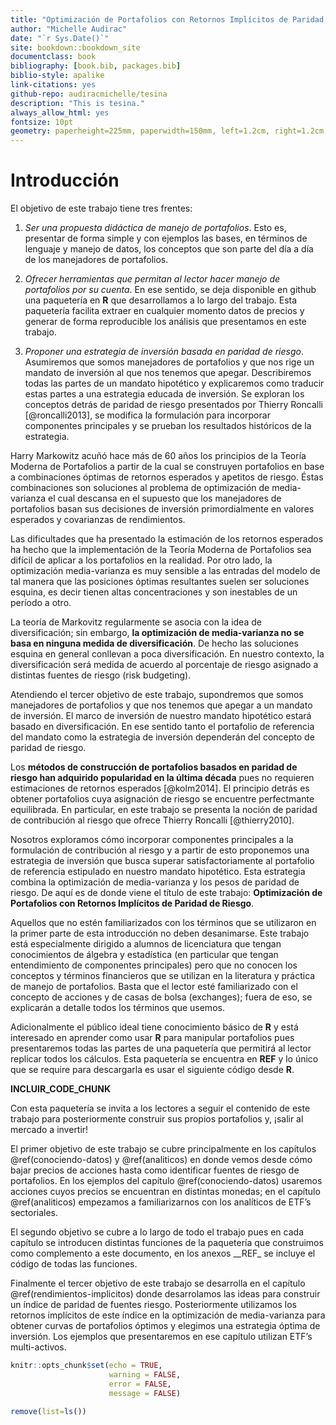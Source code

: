 ```yaml
---
title: "Optimización de Portafolios con Retornos Implícitos de Paridad de Riesgo"
author: "Michelle Audirac"
date: "`r Sys.Date()`"
site: bookdown::bookdown_site
documentclass: book
bibliography: [book.bib, packages.bib]
biblio-style: apalike
link-citations: yes
github-repo: audiracmichelle/tesina
description: "This is tesina."
always_allow_html: yes
fontsize: 10pt
geometry: paperheight=225mm, paperwidth=150mm, left=1.2cm, right=1.2cm, top=2cm, bottom=2cm
---
```


#  Introducción

El objetivo de este trabajo tiene tres frentes:

1. *Ser una propuesta didáctica de manejo de portafolios*. Esto es, presentar de forma simple y con ejemplos las bases, en términos de lenguaje y manejo de datos, los conceptos que son parte del día a día de los manejadores de portafolios. 

2. *Ofrecer herramientas que permitan al lector hacer manejo de portafolios por su cuenta*. En ese sentido, se deja disponible en github una paquetería en **R** que desarrollamos a lo largo del trabajo. Esta paquetería facilita extraer en cualquier momento datos de precios y generar de forma reproducible los análisis que presentamos en este trabajo.

3. *Proponer una estrategia de inversión basada en paridad de riesgo*. Asumiremos que somos manejadores de portafolios y que nos rige un mandato de inversión al que nos tenemos que apegar. Describiremos todas las partes de un mandato hipotético y explicaremos como traducir estas partes a una estrategia educada de inversión. Se exploran los conceptos detrás de paridad de riesgo presentados por Thierry Roncalli [@roncalli2013], se modifica la formulación para incorporar componentes principales y se prueban los resultados históricos de la estrategia.

Harry Markowitz acuñó hace más de 60 años los principios de la Teoría Moderna de Portafolios a partir de la cual se construyen portafolios en base a combinaciones óptimas de retornos esperados y apetitos de riesgo. Éstas combinaciones son soluciones al problema de optimización de media-varianza el cual descansa en el supuesto que los manejadores de portafolios basan sus decisiones de inversión primordialmente en valores esperados y covarianzas de rendimientos.

Las dificultades que ha presentado la estimación de los retornos esperados ha hecho que la implementación de la Teoría Moderna de Portafolios sea difícil de aplicar a los portafolios en la realidad. Por otro lado, la optimización media-varianza es muy sensible a las entradas del modelo de tal manera que las posiciones óptimas resultantes suelen ser soluciones esquina, es decir tienen altas concentraciones y son inestables de un período a otro. 

La teoría de Markovitz regularmente se asocia con la idea de diversificación; sin embargo, **la optimización de media-varianza no se basa en ninguna medida de diversificación**. De hecho las soluciones esquina en general conllevan a poca diversificación. En nuestro contexto, la diversificación será medida de acuerdo al porcentaje de riesgo asignado a distintas fuentes de riesgo (risk budgeting).

Atendiendo el tercer objetivo de este trabajo, supondremos que somos manejadores de portafolios y que nos tenemos que apegar a un mandato de inversión. El marco de inversión de nuestro mandato hipotético estará basado en diversificación. En ese sentido tanto el portafolio de referencia del mandato como la estrategia de inversión dependerán del concepto de paridad de riesgo.

Los **métodos de construcción de portafolios basados en paridad de riesgo han adquirido popularidad en la última década** pues no requieren estimaciones de retornos esperados [@kolm2014]. El principio detrás es obtener portafolios cuya asignación de riesgo  se encuentre perfectmante equilibrada. En particular, en este trabajo se presenta la noción de paridad de contribución al riesgo que ofrece Thierry Roncalli [@thierry2010].

Nosotros exploramos cómo incorporar componentes principales a la formulación de contribución al riesgo y a partir de esto proponemos una estrategia de inversión que busca superar satisfactoriamente al portafolio de referencia estipulado en nuestro mandato hipotético. Esta estrategia combina la optimización de media-varianza y los pesos de paridad de riesgo. De aquí es de donde viene el título de este trabajo: **Optimización de Portafolios con Retornos Implícitos de Paridad de Riesgo**.

Aquellos que no estén familiarizados con los términos que se utilizaron en la primer parte de esta introducción no deben desanimarse. Este trabajo está especialmente dirigido a alumnos de licenciatura que tengan conocimientos de álgebra y estadística (en particular que tengan entendimiento de componentes principales) pero que no conocen los conceptos y términos financieros que se utilizan en la literatura y práctica de manejo de portafolios. Basta que el lector esté familiarizado con el concepto de acciones y de casas de bolsa (exchanges); fuera de eso, se explicarán a detalle todos los términos que usemos.

Adicionalmente el público ideal tiene conocimiento básico de **R** y está interesado en aprender como usar **R** para manipular portafolios pues presentaremos todas las partes de una paquetería que permitirá al lector replicar todos los cálculos. Esta paquetería se encuentra en __REF__ y lo único que se require para descargarla es usar el siguiente código desde **R**.

__INCLUIR_CODE_CHUNK__

Con esta paquetería se invita a los lectores a seguir el contenido de este trabajo para posteriormente construir sus propios portafolios y, ¡salir al mercado a invertir! 

El primer objetivo de este trabajo se cubre principalmente en los capítulos \@ref(conociendo-datos) y \@ref(analiticos) en donde vemos desde cómo bajar precios de acciones hasta como identificar fuentes de riesgo de portafolios. En los ejemplos del capítulo \@ref(conociendo-datos) usaremos acciones cuyos precios se encuentran en distintas monedas; en el capítulo \@ref(analiticos) empezamos a familiarizarnos con los analíticos de ETF's sectoriales.

El segundo objetivo se cubre a lo largo de todo el trabajo pues en cada capítulo se introducen distintas funciones de la paquetería que construimos como complemento a este documento, en los anexos __REF_ se incluye el código de todas las funciones. 

Finalmente el tercer objetivo de este trabajo se desarrolla en el capítulo \@ref(rendimientos-implicitos) donde desarrolamos las ideas para construir un índice de paridad de fuentes riesgo. Posteriormente utilizamos los retornos implícitos de este índice en la optimización de media-varianza para obtener curvas de portafolios óptimos y elegimos una estrategia óptima de inversión. Los ejemplos que presentaremos en ese capítulo utilizan ETF's multi-activos.

<!-- Es importante mencionar que la estrategia de inversión que presentamos en __REF__ no recomendamos que se utilice directamente sobre acciones. Por esto se familiariza al lector con los ETF's y se le recomienda al lector que va empezar a invertir que primero se familiarice con hacer operaciones con estos instrumentos. Al final del trabajo se comparten ideas de los siguientes pasos a seguir para complemetar la estrategia que presentamos en este trabajo y empezar a construir portafolios más complejos. -->


<!-- celebrar la belleza de las matematicas, sus aplicaciones, el material didactico y el codigo abierto -->

<!-- controlar la asignación de riesgo de un portafolio -->

<!-- TRABAJO AUTOCONTENIDO -->

<!-- ** Manejo de portafolios para codeadores** -->

<!-- La primer versión de mi tesis se concentraba en teoría de la medida. Aunque dedique oras, relamente no entendía como aplicar esos conceptos para invertir en la activos en el mundo real. -->
<!-- conclusiones: en principio quería cubrir bonos mexicanos pero se iba a extender demasiado a un libro, esperemos que  -->


```r
knitr::opts_chunk$set(echo = TRUE,
                      warning = FALSE,
                      error = FALSE,
                      message = FALSE)

remove(list=ls())
```


